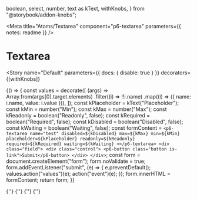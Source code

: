   boolean,
  select,
  number,
  text as kText,
  withKnobs,
} from "@storybook/addon-knobs";

<Meta
  title="Atoms/Textarea"
  component="p6-textarea"
  parameters={{ notes: readme }}
/>

# Textarea

<Story
  name="Default"
  parameters={{ docs: { disable: true } }}
  decorators={[withKnobs]}
>
  {() => {
    const values = decorate([
      (args) =>
        Array.from(args[0].target.elements)
          .filter((i) => !!i.name)
          .map((i) => ({ name: i.name, value: i.value })),
    ]);
    const kPlaceholder = kText("Placeholder");
    const kMin = number("Min");
    const kMax = number("Max");
    const kReadonly = boolean("Readonly", false);
    const kRequired = boolean("Required", false);
    const kDisabled = boolean("Disabled", false);
    const kWaiting = boolean("Waiting", false);
    const formContent = `
      <p6-textarea name="test"
        disabled=${kDisabled}
        max=${kMax}
        min=${kMin}
        placeholder=${kPlaceholder}
        readonly=${kReadonly}
        required=${kRequired}
        waiting=${kWaiting}
        ></p6-textarea>
      <div class="field">
        <div class="control">
          <p6-button class="button is-link">Submit</p6-button>
        </div>
      </div>
    `;
    const form = document.createElement("form");
    form.noValidate = true;
    form.addEventListener("submit", (e) => {
      e.preventDefault();
      values.action("values")(e);
      action("event")(e);
    });
    form.innerHTML = formContent;
    return form;
  }}
</Story>

<Preview>
  <Story name="Text" height="84px">
    {'<p6-textarea type="text"/></p6-textarea>'}
  </Story>
</Preview>

<Preview>
  <Story name="Read only" height="84px">
    {'<p6-textarea type="text" readonly value="Input value"/></p6-textarea>'}
  </Story>
</Preview>

<Preview>
  <Story name="Disabled" height="84px">
    {'<p6-textarea type="text" disabled value="Input value"/></p6-textarea>'}
  </Story>
</Preview>

<Preview>
  <Story name="Waiting" height="168px">
    {'<p6-textarea type="text" waiting></p6-textarea>'}
  </Story>
</Preview>
